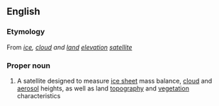 ==English==

===Etymology===
From ''[[ice]], [[cloud]] and [[land]] [[elevation]] [[satellite]]''

===Proper noun===
{{wikipedia}}
{{en-proper noun}}

# A satellite designed to measure [[ice sheet]] mass balance, [[cloud]] and [[aerosol]] heights, as well as land [[topography]] and [[vegetation]] characteristics